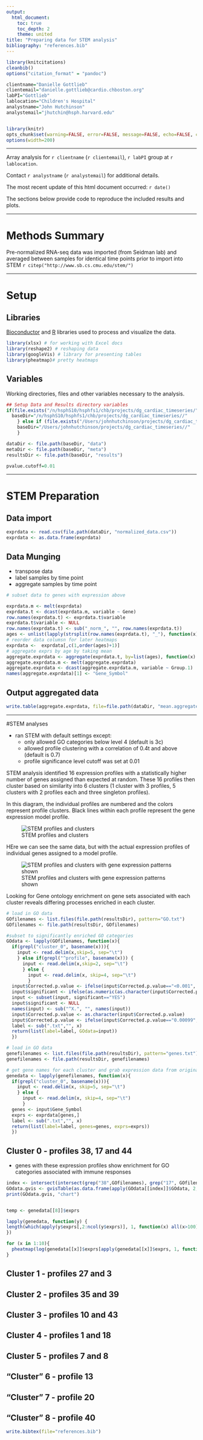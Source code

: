 ```yaml
---
output:
  html_document:
    toc: true
    toc_depth: 2
    theme: united
title: "Preparing data for STEM analysis"
bibliography: "references.bib"
---
```


```r
library(knitcitations)
cleanbib()
options("citation_format" = "pandoc")

clientname="Danielle Gottlieb"
clientemail="danielle.gottlieb@cardio.chboston.org"
labPI="Gottlieb"
lablocation="Children's Hospital"
analystname="John Hutchinson"
analystemail="jhutchin@hsph.harvard.edu"


library(knitr)
opts_chunk$set(warning=FALSE, error=FALSE, message=FALSE, echo=FALSE, cache=TRUE, tidy.opts=list(keep.blank.line=FALSE, width.cutoff=120), dev="svg")
options(width=200)
```

---

Array analysis for `r clientname` (`r clientemail`), `r labPI` group at `r lablocation`.  

Contact `r analystname` (`r analystemail`) for additional details.

The most recent update of this html document occurred: `r date()`

The sections below provide code to reproduce the included results and plots. 

---

# Methods Summary  

Pre-normalized RNA-seq data was imported (from Seidman lab) and averaged between samples for identical time points prior to import into STEM `r citep("http://www.sb.cs.cmu.edu/stem/")` 

---

# Setup

## Libraries

[Bioconductor](http://www.bioconductor.org) and [R](http://cran.r-project.org/) libraries used to process and visualize the data.

```r
library(xlsx) # for working with Excel docs
library(reshape2) # reshaping data
library(googleVis) # library for presenting tables
library(pheatmap)# pretty heatmaps
```

## Variables

Working directories, files and other variables necessary to the analysis.

```r
## Setup Data and Results directory variables
if(file.exists("/n/hsphS10/hsphfs1/chb/projects/dg_cardiac_timeseries/")){
  baseDir="/n/hsphS10/hsphfs1/chb/projects/dg_cardiac_timeseries//"
    } else if (file.exists("/Users/johnhutchinson/projects/dg_cardiac_timeseries//")){
    baseDir="/Users/johnhutchinson/projects/dg_cardiac_timeseries//"
    }

dataDir <- file.path(baseDir, "data")
metaDir <- file.path(baseDir, "meta")
resultsDir <- file.path(baseDir, "results")

pvalue.cutoff=0.01
```

---

# STEM Preparation

## Data import

```r
exprdata <- read.csv(file.path(dataDir, "normalized_data.csv"))
exprdata <- as.data.frame(exprdata)
```

## Data Munging
- transpose data
- label samples by time point
- aggregate samples by time point

```r
# subset data to genes with expression above 

exprdata.m <- melt(exprdata)
exprdata.t <- dcast(exprdata.m, variable ~ Gene)
row.names(exprdata.t) <- exprdata.t$variable
exprdata.t$variable <- NULL
row.names(exprdata.t) <- sub("_norm_", "", row.names(exprdata.t))
ages <- unlist(lapply(strsplit(row.names(exprdata.t), "_"), function(x) x[2]))
# reorder data columsn for later heatmaps
exprdata <-  exprdata[,c(1,order(ages)+1)]
# aggregate exprs by age by taking mean
aggregate.exprdata <- aggregate(exprdata.t, by=list(ages), function(x) mean(x))
aggregate.exprdata.m <- melt(aggregate.exprdata)
aggregate.exprdata <- dcast(aggregate.exprdata.m, variable ~ Group.1)
names(aggregate.exprdata)[1] <- "Gene_Symbol"
```

## Output aggregated data

```r
write.table(aggregate.exprdata, file=file.path(dataDir, "mean.aggregated.data.txt"), row.names=F, col.names=T, sep="\t", quote=F)
```

---

#STEM analyses

- ran STEM with default settings except: 
  - only allowed GO categories below level 4 (default is 3c)
  - allowed profile clustering with a correlation of 0.4t and above (default is 0.7)
  - profile significance level cutoff was set at 0.01

STEM analysis identified 16 expression profiles with a statistically higher number of genes assigned than expected at random. These 16 profiles then cluster based on similarity into 6 clusters (1 cluster with 3 profiles, 5 clusters with 2 profiles each and three singleton profiles).
 
In this diagram, the individual profiles are numbered and the colors represent profile clusters. Black lines within each profile represent the gene expression model profile.

![STEM profiles and clusters](`r file.path(resultsDir, "STEM.all.profile.nogenes.png")`)

HEre we can see the same data, but with the actual expression profiles of individual genes assigned to a model profile.

![STEM profiles and clusters with gene expression patterns shown](`r file.path(resultsDir, "STEM.all.profile.genes.png")`)

Looking for Gene ontology enrichment on gene sets associated with each cluster reveals differing processes enriched in each cluster.

```r
# load in GO data
GOfilenames <- list.files(file.path(resultsDir), pattern="GO.txt")
GOfilenames <- file.path(resultsDir, GOfilenames)

#subset to significantly enriched GO categories
GOdata <- lapply(GOfilenames, function(x){
  if(grepl("cluster_0", basename(x))){
    input <- read.delim(x,skip=5, sep="\t")
    } else if(grepl("^profile", basename(x))) {
      input <- read.delim(x,skip=2, sep="\t")
      } else {
        input <- read.delim(x, skip=4, sep="\t")
        }
  input$Corrected.p.value <- ifelse(input$Corrected.p.value=="<0.001", 0.00099, as.numeric(as.character(input$Corrected.p.value)))
  input$significant <- ifelse(as.numeric(as.character(input$Corrected.p.value))<pvalue.cutoff,"YES", "NO")
  input <- subset(input, significant=="YES")
  input$significant <- NULL
  names(input) <- sub("^X.", "", names(input))
  input$Corrected.p.value <- as.character(input$Corrected.p.value)
  input$Corrected.p.value <- ifelse(input$Corrected.p.value=="0.00099", "<0.001", input$Corrected.p.value)
  label <- sub(".txt","", x)
  return(list(label=label, GOdata=input))
  })
```

```r
# load in GO data
genefilenames <- list.files(file.path(resultsDir), pattern="genes.txt")
genefilenames <- file.path(resultsDir, genefilenames)

# get gene names for each cluster and grab expression data from original dataset
genedata <- lapply(genefilenames, function(x){
  if(grepl("cluster_0", basename(x))){
    input <- read.delim(x, skip=5, sep="\t")
    } else {
      input <- read.delim(x, skip=4, sep="\t")
      } 
  genes <- input$Gene_Symbol
  exprs <- exprdata[genes,]
  label <- sub(".txt","", x)
  return(list(label=label, genes=genes, exprs=exprs))
  })
```

## Cluster 0 - profiles 38, 17 and 44
- genes with these expression profiles show enrichment for GO categories associated with immune responses

```r
index <- intersect(intersect(grep("38",GOfilenames), grep("17", GOfilenames)), grep("44", GOfilenames))
GOdata.gvis <- gvisTable(as.data.frame(apply(GOdata[[index]]$GOdata, 2, as.character)),, options = list(width = 1280, height=800))  
print(GOdata.gvis, "chart")


temp <- genedata[[8]]$exprs

lapply(genedata, function(y) {
length(which(apply(y$exprs[,2:ncol(y$exprs)], 1, function(x) all(x>100))))
})

for (x in 1:10){
  pheatmap(log(genedata[[x]]$exprs[apply(genedata[[x]]$exprs, 1, function(y) all(y>1)),2:ncol(genedata[[x]]$exprs)]), cluster_cols = FALSE)
}

```




## Cluster 1 - profiles 27 and 3
## Cluster 2 - profiles 35 and 39
## Cluster 3 - profiles 10 and 43
## Cluster 4 - profiles 1 and 18
## Cluster 5 - profiles 7 and 8
## "Cluster" 6 - profile 13
## "Cluster" 7 - profile 20
## "Cluster" 8 - profile 40










```r
write.bibtex(file="references.bib")
```


